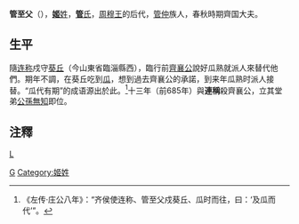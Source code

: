 {{Infobox 先秦人物
|名称= 管至父
|图像=
|图说=
|姓=[[姬姓|姬]]
|氏=[[管氏|管]]
|名=至父
|字=
|别名=
|别字=
|谥号=
|时代=春秋时期
|国家=齊國
|身份=齊國大夫
|出生=
|逝世=
|在位=
|父=
|母=
|正妻=
|妾=
|子女=
|太子=
}}
'''管至父'''（{{bd|？||？|catIdx=G管}}），[[姬姓|'''姬'''姓]]，[[管氏|'''管'''氏]]，[[周穆王|周穆王]]的后代，[[管仲|管仲]]族人，春秋時期齊国大夫。

==生平==
隨[[连称|连称]]戍守[[葵丘|葵丘]]（今山東省臨淄縣西），臨行前[[齊襄公|齊襄公]]說好瓜熟就派人來替代他們。期年不調，在葵丘吃到[[瓜|瓜]]，想到過去齊襄公的承諾，到来年瓜熟时派人接替。“瓜代有期”的成语源出於此。<ref>《左传·庄公八年》：“齐侯使连称、管至父戍葵丘、瓜时而往，曰：‘及瓜而代’”。</ref>十三年（前685年）與'''連稱'''殺齊襄公，立其堂弟[[公孫無知|公孫無知]]即位。

== 注釋 ==
{{reflist}}
[[category:春秋人|L]]
[[Category:齐国人|G]]
[[Category:姬姓|Category:姬姓]]